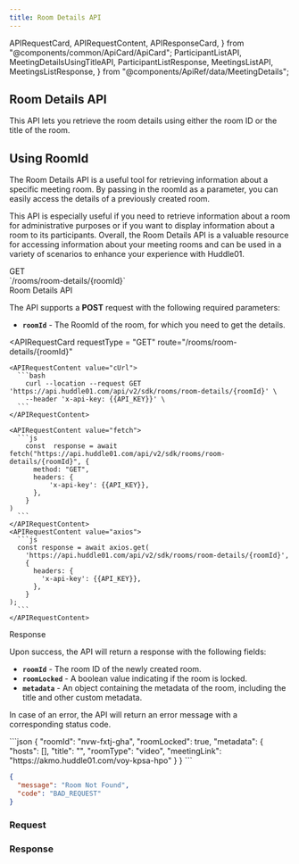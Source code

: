 ```yaml
---
title: Room Details API
---
```


  APIRequestCard,
  APIRequestContent,
  APIResponseCard,
} from "@components/common/ApiCard/ApiCard";
  ParticipantListAPI,
  MeetingDetailsUsingTitleAPI,
  ParticipantListResponse,
  MeetingsListAPI,
  MeetingsListResponse,
} from "@components/ApiRef/data/MeetingDetails";

## **Room Details API**

This API lets you retrieve the room details using either the room ID or the title of the room.

## **Using RoomId**

<div className="flex justify-between lg:flex-row flex-col">
  <HighLight className="my-3 w-full">
    <RequestStrip
      method={"GET"}
      url={"https://api.huddle01.com/api/v2/sdk"}
      endpoint={"rooms/room-details/{roomId}"}
    />
  </HighLight>
</div>

<Paragraph className="mt-5">
  The Room Details API is a useful tool for retrieving information about a
  specific meeting room. By passing in the roomId as a parameter, you can easily
  access the details of a previously created room.

This API is especially useful if you need to retrieve information about a room for administrative purposes or if you want to display information about a room to its participants.
Overall, the Room Details API is a valuable resource for accessing information about your meeting rooms and can be used in a variety of scenarios to enhance your experience with Huddle01.

</Paragraph>

<div className="grid md:grid-cols-2 gap-4 grid-cols-1 mt-10 md:h-[24.5rem]">
<div>
<div className="flex items-center gap-4">
<Pill >GET</Pill>
<div className="text-sm font-normal text-slate-50">`/rooms/room-details/{roomId}`</div>

</div>

<div className="mt-7 font-mono text-2xl font-bold text-[#f1f5f9]">
  Room Details API
</div>

The API supports a **POST** request with the following required parameters:

- **`roomId`** - The RoomId of the room, for which you need to get the details.

</div>

<APIRequestCard
    requestType = "GET"
    route="/rooms/room-details/{roomId}"
    
  >
    <APIRequestContent value="cUrl">
      ```bash
        curl --location --request GET 'https://api.huddle01.com/api/v2/sdk/rooms/room-details/{roomId}' \
        --header 'x-api-key: {{API_KEY}}' \
      ```
    </APIRequestContent>
    
    <APIRequestContent value="fetch">
      ```js
        const  response = await fetch("https://api.huddle01.com/api/v2/sdk/rooms/room-details/{roomId}", {
          method: "GET",
          headers: {
              'x-api-key': {{API_KEY}},
          },
        }
    )
      ```
    </APIRequestContent>
    <APIRequestContent value="axios">
      ```js
      const response = await axios.get(
        'https://api.huddle01.com/api/v2/sdk/rooms/room-details/{roomId}',
        {
          headers: {
            'x-api-key': {{API_KEY}},
          },
        }
    );
      ```
    </APIRequestContent>
  </APIRequestCard>

</div>

<div className="grid md:grid-cols-2 gap-4 grid-cols-1">
<div className="text-start">

<div className="font-mono text-2xl font-bold text-[#f1f5f9]">Response</div>

Upon success, the API will return a response with the following fields:

- **`roomId`** - The room ID of the newly created room.
- **`roomLocked`** - A boolean value indicating if the room is locked.
- **`metadata`** - An object containing the metadata of the room, including the title and other custom metadata.

In case of an error, the API will return an error message with a corresponding status code.

</div>

<APIResponseCard>
  <APIRequestContent value="Success">
```json
{
  "roomId": "nvw-fxtj-gha",
  "roomLocked": true,
  "metadata": {
    "hosts": [],
    "title": "",
    "roomType": "video",
    "meetingLink": "https://akmo.huddle01.com/voy-kpsa-hpo"
  }
}
```

</APIRequestContent>

<APIRequestContent value="Error">

```json
{
  "message": "Room Not Found",
  "code": "BAD_REQUEST"
}
```

</APIRequestContent>
  </APIResponseCard>

</div>

<div className = 'flex-col item-center gap-3' >

### **Request**

<MeetingDetails />

### **Response**

<MeetingDetailsResponse />
</div>
